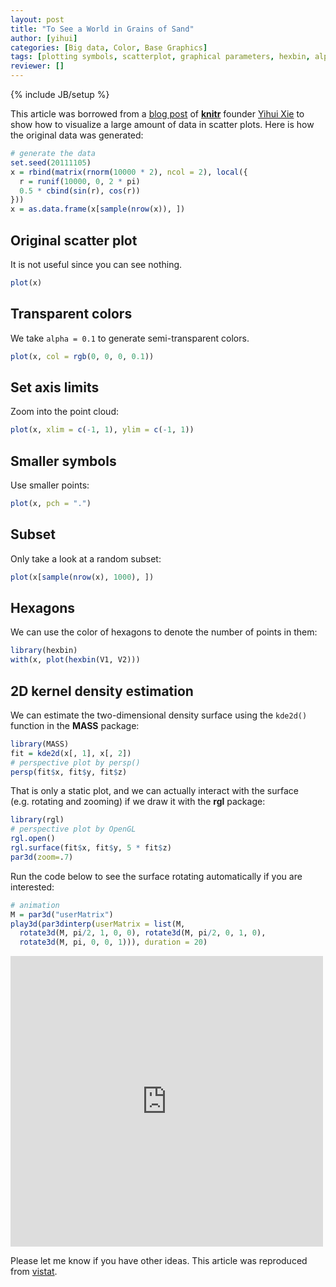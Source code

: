 ```yaml
---
layout: post
title: "To See a World in Grains of Sand"
author: [yihui]
categories: [Big data, Color, Base Graphics]
tags: [plotting symbols, scatterplot, graphical parameters, hexbin, alpha-transparency, overplotting, 2D kernel density estimation]
reviewer: []
---
```

{% include JB/setup %}

This article was borrowed from a [blog
post](http://yihui.name/en/2008/09/to-see-a-circle-in-a-pile-of-sand/) of
**[knitr](http://yihui.name/knitr/)** founder [Yihui Xie](http://yihui.name/) to show how to
visualize a large amount of data in scatter plots. Here is how the original data was generated:

```r
# generate the data
set.seed(20111105)
x = rbind(matrix(rnorm(10000 * 2), ncol = 2), local({
  r = runif(10000, 0, 2 * pi)
  0.5 * cbind(sin(r), cos(r))
}))
x = as.data.frame(x[sample(nrow(x)), ])
```

## Original scatter plot

It is not useful since you can see nothing.

```r
plot(x)
```

## Transparent colors

We take `alpha = 0.1` to generate semi-transparent colors.

```r
plot(x, col = rgb(0, 0, 0, 0.1))
```

## Set axis limits

Zoom into the point cloud:

```r
plot(x, xlim = c(-1, 1), ylim = c(-1, 1))
```

## Smaller symbols

Use smaller points:

```r
plot(x, pch = ".")
```

## Subset

Only take a look at a random subset:

```r
plot(x[sample(nrow(x), 1000), ])
```

## Hexagons

We can use the color of hexagons to denote the number of points in them:

```r
library(hexbin)
with(x, plot(hexbin(V1, V2)))
```

## 2D kernel density estimation

We can estimate the two-dimensional density surface using the `kde2d()` function in the **MASS**
package:

```r
library(MASS)
fit = kde2d(x[, 1], x[, 2])
# perspective plot by persp()
persp(fit$x, fit$y, fit$z)
```

That is only a static plot, and we can actually interact with the surface (e.g. rotating and
zooming) if we draw it with the **rgl** package:

```r
library(rgl)
# perspective plot by OpenGL
rgl.open()
rgl.surface(fit$x, fit$y, 5 * fit$z)
par3d(zoom=.7)
```

Run the code below to see the surface rotating automatically if you are interested:

```r
# animation
M = par3d("userMatrix")
play3d(par3dinterp(userMatrix = list(M,
  rotate3d(M, pi/2, 1, 0, 0), rotate3d(M, pi/2, 0, 1, 0),
  rotate3d(M, pi, 0, 0, 1))), duration = 20)
```

<iframe src="http://player.vimeo.com/video/4745847" width="500" height="465" frameborder="0"
webkitAllowFullScreen mozallowfullscreen allowFullScreen></iframe>

Please let me know if you have other ideas.
This article was reproduced from [vistat](http://vis.supstat.com/2012/11/to-see-a-world-in-grains-of-sand/).
